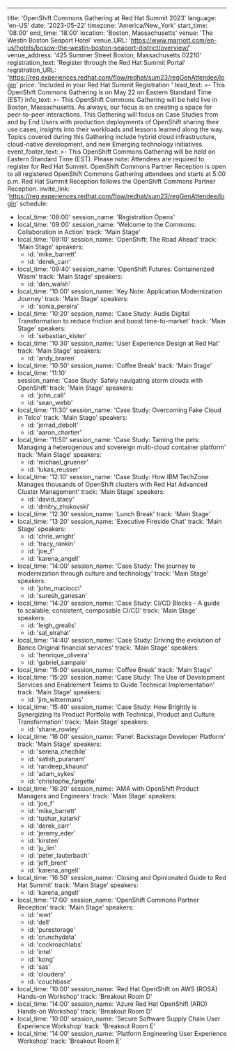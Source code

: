 ---
title: 'OpenShift Commons Gathering at Red Hat Summit 2023'
language: 'en-US'
date: '2023-05-22'
timezone: 'America/New_York'
start_time: '08:00'
end_time: '18:00'
location: 'Boston, Massachusetts'
venue: 'The Westin Boston Seaport Hotel'
venue_URL: 'https://www.marriott.com/en-us/hotels/bosow-the-westin-boston-seaport-district/overview/'
venue_address: '425 Summer Street Boston, Massachusetts 02210'
registration_text: 'Register through the Red Hat Summit Portal'
registration_URL: 'https://reg.experiences.redhat.com/flow/redhat/sum23/regGenAttendee/login'
price: 'Included in your Red Hat Summit Registration '
lead_text: >-
  This OpenShift Commons Gathering is on May 22 on Eastern Standard Time (EST)
info_text: >-
  This OpenShift Commons Gathering will be held live in Boston, Massachusetts. As always, our focus is on creating a space for peer-to-peer interactions. This Gathering will focus on Case Studies from and by End Users with production deployments of OpenShift sharing their use cases, insights into their workloads and lessons learned along the way. Topics covered during this Gathering include hybrid cloud infrastructure, cloud-native development, and new Emerging technology initiatives.
event_footer_text: >-
  This OpenShift Commons Gathering will be held on Eastern Standard Time (EST). Please note: Attendees are required to register for Red Hat Summit. OpenShift Commons Partner Reception is open to all registered OpenShift Commons Gathering attendees and starts at 5:00 p.m. Red Hat Summit Reception follows the OpenShift Commons Partner Reception.
invite_link: 'https://reg.experiences.redhat.com/flow/redhat/sum23/regGenAttendee/login'
schedule:
  - local_time: '08:00'
    session_name: 'Registration Opens'
  - local_time: '09:00'
    session_name: 'Welcome to the Commons: Collaboration in Action'
    track: 'Main Stage'
  - local_time: '09:10'
    session_name: 'OpenShift: The Road Ahead'
    track: 'Main Stage'
    speakers:
      - id: 'mike_barrett'
      - id: 'derek_carr'
  - local_time: '09:40'
    session_name: 'OpenShift Futures: Containerized Wasm'
    track: 'Main Stage'
    speakers:
      - id: 'dan_walsh'
  - local_time: '10:00'
    session_name: 'Key Note: Application Modernization Journey'
    track: 'Main Stage'
    speakers:
      - id: 'sonia_pereira'
  - local_time: '10:20'
    session_name: 'Case Study: Audis Digital Transformation to reduce friction and boost time-to-market'
    track: 'Main Stage'
    speakers:
      - id: 'sebastian_kister'
  - local_time: '10:30'
    session_name: 'User Experience Design at Red Hat'
    track: 'Main Stage'
    speakers:
      - id: 'andy_braren'
  - local_time: '10:50'
    session_name: 'Coffee Break'
    track: 'Main Stage'  
  - local_time: '11:10'  
    session_name: 'Case Study: Safely navigating storm clouds with OpenShift'
    track: 'Main Stage'
    speakers:
      - id: 'john_call'
      - id: 'sean_webb'
  - local_time: '11:30'
    session_name: 'Case Study: Overcoming Fake Cloud in Telco'
    track: 'Main Stage'
    speakers:
      - id: 'jerrad_debolt'
      - id: 'aaron_chartier'
  - local_time: '11:50'
    session_name: 'Case Study: Taming the pets: Managing a heterogenous and sovereign multi-cloud container platform'
    track: 'Main Stage'
    speakers:
      - id: 'michael_gruener'
      - id: 'lukas_reusser'
  - local_time: '12:10'
    session_name: 'Case Study: How IBM TechZone Manages thousands of OpenShift clusters with Red Hat Advanced Cluster Management'
    track: 'Main Stage'
    speakers:
      - id: 'david_stacy'
      - id: 'dmitry_zhukovski'
  - local_time: '12:30'
    session_name: 'Lunch Break'
    track: 'Main Stage'
  - local_time: '13:20'
    session_name: 'Executive Fireside Chat'
    track: 'Main Stage'
    speakers:
      - id: 'chris_wright'
      - id: 'tracy_rankin'
      - id: 'joe_f'
      - id: 'karena_angell'
  - local_time: '14:00'
    session_name: 'Case Study: The journey to modernization through culture and technology'
    track: 'Main Stage'
    speakers:
      - id: 'john_maciocci'
      - id: 'suresh_ganesan'
  - local_time: '14:20'
    session_name: 'Case Study: CI/CD Blocks - A guide to scalable, consistent, composable CI/CD'
    track: 'Main Stage'
    speakers:
      - id: 'leigh_grealis'
      - id: 'sal_elrahal'
  - local_time: '14:40'
    session_name: 'Case Study: Driving the evolution of Banco Original financial services'
    track: 'Main Stage'
    speakers:
      - id: 'henrique_oliveira'
      - id: 'gabriel_sampaio'
  - local_time: '15:00'
    session_name: 'Coffee Break'
    track: 'Main Stage'
  - local_time: '15:20'
    session_name: 'Case Study: The Use of Development Services and Enablement Teams to Guide Technical Implementation'
    track: 'Main Stage'
    speakers:
      - id: 'jim_wittermans'
  - local_time: '15:40'
    session_name: 'Case Study: How Brightly is Synergizing Its Product Portfolio with Technical, Product and Culture Transformation'
    track: 'Main Stage'
    speakers:
      - id: 'shane_rowley'
  - local_time: '16:00'
    session_name: 'Panel: Backstage Developer Platform'
    track: 'Main Stage'
    speakers:
      - id: 'serena_chechile'
      - id: 'satish_puranam'
      - id: 'randeep_khaund'
      - id: 'adam_sykes'
      - id: 'christophe_fargette'
  - local_time: '16:20'
    session_name: 'AMA with OpenShift Product Managers and Engineers'
    track: 'Main Stage'
    speakers: 
      - id: 'joe_f'
      - id: 'mike_barrett'
      - id: 'tushar_katarki'
      - id: 'derek_carr'
      - id: 'jeremy_eder'
      - id: 'kirsten'
      - id: 'ju_lim'
      - id: 'peter_lauterbach'
      - id: 'jeff_brent'
      - id: 'karena_angell'
  - local_time: '16:50'
    session_name: 'Closing and Opinionated Guide to Red Hat Summit'
    track: 'Main Stage'
    speakers:
      - id: 'karena_angell'
  - local_time: '17:00'
    session_name: 'OpenShift Commons Partner Reception'
    track: 'Main Stage'
    speakers:
      - id: 'wwt'
      - id: 'dell'
      - id: 'purestorage'
      - id: 'crunchydata'
      - id: 'cockroachlabs'
      - id: 'intel'
      - id: 'kong'
      - id: 'sas'
      - id: 'cloudera'
      - id: 'couchbase'
  - local_time: '10:00'
    session_name: 'Red Hat OpenShift on AWS (ROSA) Hands-on Workshop'
    track: 'Breakout Room D'
  - local_time: '14:00'
    session_name: 'Azure Red Hat OpenShift (ARO) Hands-on Workshop'
    track: 'Breakout Room D'
  - local_time: '10:00'
    session_name: 'Secure Software Supply Chain User Experience Workshop'
    track: 'Breakout Room E'
  - local_time: '14:00'
    session_name: 'Platform Engineering User Experience Workshop'
    track: 'Breakout Room E'
